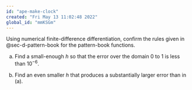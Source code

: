 ```yaml
---
id: "ape-make-clock"
created: "Fri May 13 11:02:48 2022"
global_id: "mmKSGm"
---
```



Using numerical finite-difference differentiation, confirm the rules given in @sec-d-pattern-book for the pattern-book functions. 

a) Find a small-enough $h$ so that the error over the domain 0 to 1 is less than $10^{-6}$.

b) Find an even smaller $h$ that produces a substantially larger error than in (a).


